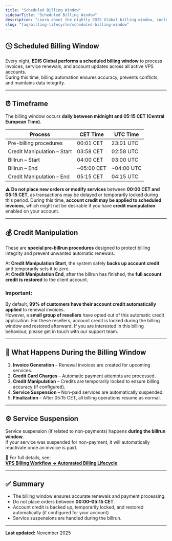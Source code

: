 ```yaml
---
title: "Scheduled Billing Window"
sidebarTitle: "Scheduled Billing Window"
description: "Learn about the nightly EDIS Global billing window, including credit manipulation, invoice generation, and service suspension times. Understand how billing integrity is maintained and when to avoid placing new orders."
slug: "faq/billing-lifecycle/scheduled-billing-window"
---
```


## 🕓 Scheduled Billing Window

Every night, **EDIS Global performs a scheduled billing window** to process invoices, service renewals, and account updates across all active VPS accounts.\
During this time, billing automation ensures accuracy, prevents conflicts, and maintains data integrity.

---

## ⏰ Timeframe

The billing window occurs **daily between midnight and 05:15 CET (Central European Time)**.

| Process                     | CET Time   | UTC Time   |
| --------------------------- | ---------- | ---------- |
| Pre-billing procedures      | 00:01 CET  | 23:01 UTC  |
| Credit Manipulation – Start | 03:58 CET  | 02:58 UTC  |
| Billrun – Start             | 04:00 CET  | 03:00 UTC  |
| Billrun – End               | ~05:00 CET | ~04:00 UTC |
| Credit Manipulation – End   | 05:15 CET  | 04:15 UTC  |

⚠️ **Do not place new orders or modify services** between **00:00 CET and 05:15 CET**, as transactions may be delayed or temporarily locked during this period. 
During this time, **account credit may be applied to scheduled invoices**, which might not be desirable if you have **credit manipulation** enabled on your account.

---

## 💰 Credit Manipulation

These are **special pre-billrun procedures** designed to protect billing integrity and prevent unwanted automatic renewals.

At **Credit Manipulation Start**, the system safely **backs up account credit** and temporarily sets it to zero.\
At **Credit Manipulation End**, after the billrun has finished, the **full account credit is restored** to the client account.

### Important:

By default, **99% of customers have their account credit automatically applied** to renewal invoices.\
However, a **small group of resellers** have opted out of this automatic credit application. For these resellers, account credit is locked during the billing window and restored afterward. If you are interested in this billing behaviour, please get in touch with our support team.

---

## 🧾 What Happens During the Billing Window

1. **Invoice Generation** – Renewal invoices are created for upcoming services.
2. **Credit Card Charges** – Automatic payment attempts are processed.
3. **Credit Manipulation** – Credits are temporarily locked to ensure billing accuracy (if configured).
4. **Service Suspension** – Non-paid services are automatically suspended.
5. **Finalization** – After 05:15 CET, all billing operations resume as normal.

---

## ⚙️ Service Suspension

Service suspension (if related to non-payments) happens **during the billrun window**.\
If your service was suspended for non-payment, it will automatically reactivate once an invoice is paid.

📘 For full details, see:\
[**VPS Billing Workflow → Automated Billing Lifecycle**](https://docs.edisglobal.com/faq/billing-lifecycle/automated-vps-billing-workflow)

---

## ✅ Summary

- The billing window ensures accurate renewals and payment processing.
- Do not place orders between **00:00–05:15 CET**.
- Account credit is backed up, temporarily locked, and restored automatically (if configured for your account)
- Service suspensions are handled during the billrun.

---

**Last updated:** November 2025
